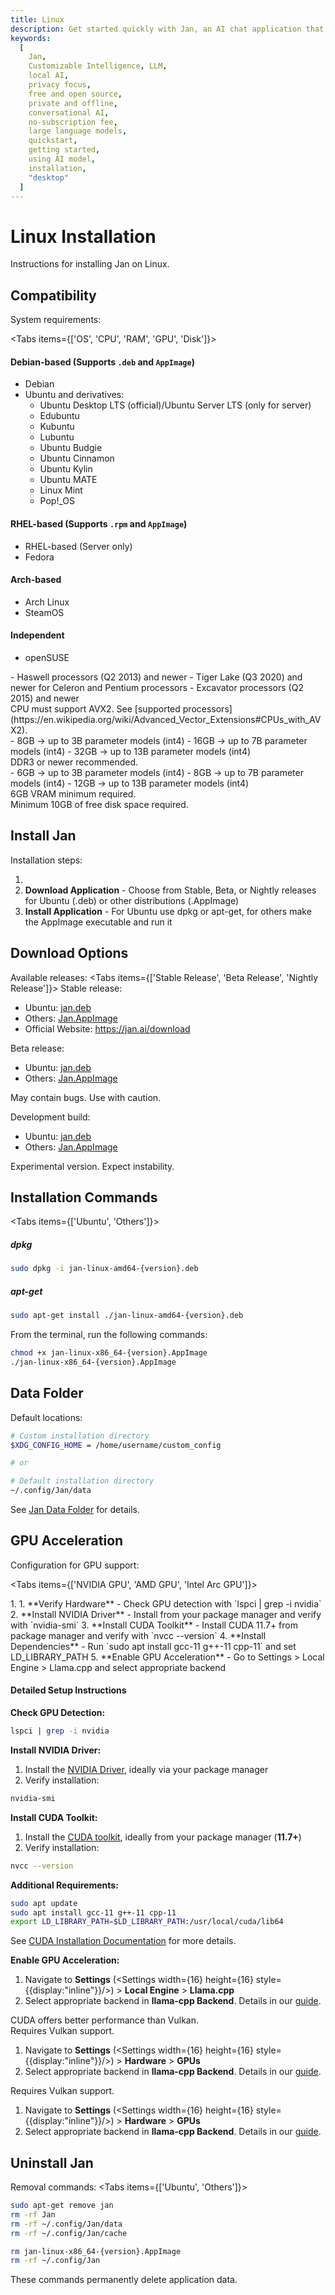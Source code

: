```yaml
---
title: Linux
description: Get started quickly with Jan, an AI chat application that runs 100% offline on your desktop & mobile (*coming soon*).
keywords:
  [
    Jan,
    Customizable Intelligence, LLM,
    local AI,
    privacy focus,
    free and open source,
    private and offline,
    conversational AI,
    no-subscription fee,
    large language models,
    quickstart,
    getting started,
    using AI model,
    installation,
    "desktop"
  ]
---
```






# Linux Installation
Instructions for installing Jan on Linux.

## Compatibility
System requirements:

<Tabs items={['OS', 'CPU', 'RAM', 'GPU', 'Disk']}>

<TabItem label="OS">

#### Debian-based (Supports `.deb` and `AppImage`)

- Debian
- Ubuntu and derivatives:
  - Ubuntu Desktop LTS (official)/Ubuntu Server LTS (only for server)
  - Edubuntu
  - Kubuntu
  - Lubuntu
  - Ubuntu Budgie
  - Ubuntu Cinnamon
  - Ubuntu Kylin
  - Ubuntu MATE
  - Linux Mint
  - Pop!_OS

#### RHEL-based (Supports `.rpm` and `AppImage`)

- RHEL-based (Server only)
- Fedora

#### Arch-based

- Arch Linux
- SteamOS

#### Independent

- openSUSE

</TabItem>

<TabItem label="CPU">
- Haswell processors (Q2 2013) and newer
- Tiger Lake (Q3 2020) and newer for Celeron and Pentium processors
- Excavator processors (Q2 2015) and newer

<Aside type="note">
CPU must support AVX2. See [supported processors](https://en.wikipedia.org/wiki/Advanced_Vector_Extensions#CPUs_with_AVX2).
</Aside>
</TabItem>

<TabItem label="RAM">
- 8GB → up to 3B parameter models (int4)
- 16GB → up to 7B parameter models (int4)
- 32GB → up to 13B parameter models (int4)

<Aside type="note">
DDR3 or newer recommended.
</Aside>
</TabItem>

<TabItem label="GPU">
- 6GB → up to 3B parameter models (int4)
- 8GB → up to 7B parameter models (int4)
- 12GB → up to 13B parameter models (int4)

<Aside type="note">
6GB VRAM minimum required.
</Aside>
</TabItem>

<TabItem label="Disk">
Minimum 10GB of free disk space required.
</TabItem>

</Tabs>

## Install Jan

Installation steps:

1.
1. **Download Application** - Choose from Stable, Beta, or Nightly releases for Ubuntu (.deb) or other distributions (.AppImage)
2. **Install Application** - For Ubuntu use dpkg or apt-get, for others make the AppImage executable and run it


## Download Options

Available releases:
<Tabs items={['Stable Release', 'Beta Release', 'Nightly Release']}>
<TabItem label="Stable Release">
Stable release:
  - Ubuntu: [jan.deb](https://app.jan.ai/download/latest/linux-amd64-deb)
  - Others: [Jan.AppImage](https://app.jan.ai/download/latest/linux-amd64-appimage)
- Official Website: https://jan.ai/download

</TabItem>
<TabItem label="Beta Release">

Beta release:
  - Ubuntu: [jan.deb](https://app.jan.ai/download/beta/linux-amd64-deb)
  - Others: [Jan.AppImage](https://app.jan.ai/download/beta/linux-amd64-appimage)

<Aside type="note">
May contain bugs. Use with caution.
</Aside>
</TabItem>
<TabItem label="Nightly Release">

Development build:
 - Ubuntu: [jan.deb](https://app.jan.ai/download/nightly/linux-amd64-deb)
 - Others: [Jan.AppImage](https://app.jan.ai/download/nightly/linux-amd64-appimage)

<Aside type="note">
Experimental version. Expect instability.
</Aside>
</TabItem>
</Tabs>

## Installation Commands

<Tabs items={['Ubuntu', 'Others']}>
<TabItem label="Ubuntu">

##### dpkg

```bash
sudo dpkg -i jan-linux-amd64-{version}.deb
```

##### apt-get

```bash
sudo apt-get install ./jan-linux-amd64-{version}.deb
```

</TabItem>

<TabItem label="Others">

From the terminal, run the following commands:

```bash
chmod +x jan-linux-x86_64-{version}.AppImage
./jan-linux-x86_64-{version}.AppImage
```

</TabItem>
</Tabs>


## Data Folder

Default locations:

```bash
# Custom installation directory
$XDG_CONFIG_HOME = /home/username/custom_config

# or

# Default installation directory
~/.config/Jan/data

```
See [Jan Data Folder](/docs/data-folder) for details.


## GPU Acceleration
Configuration for GPU support:

<Tabs items={['NVIDIA GPU', 'AMD GPU', 'Intel Arc GPU']}>

<TabItem label="NVIDIA GPU">
1.
1. **Verify Hardware** - Check GPU detection with `lspci | grep -i nvidia`
2. **Install NVIDIA Driver** - Install from your package manager and verify with `nvidia-smi`
3. **Install CUDA Toolkit** - Install CUDA 11.7+ from package manager and verify with `nvcc --version`
4. **Install Dependencies** - Run `sudo apt install gcc-11 g++-11 cpp-11` and set LD_LIBRARY_PATH
5. **Enable GPU Acceleration** - Go to Settings > Local Engine > Llama.cpp and select appropriate backend


#### Detailed Setup Instructions

**Check GPU Detection:**
```sh
lspci | grep -i nvidia
```

**Install NVIDIA Driver:**
1. Install the [NVIDIA Driver](https://www.nvidia.com/en-us/drivers/), ideally via your package manager
2. Verify installation:
```sh
nvidia-smi
```

**Install CUDA Toolkit:**
1. Install the [CUDA toolkit](https://developer.nvidia.com/cuda-downloads), ideally from your package manager (**11.7+**)
2. Verify installation:
```sh
nvcc --version
```

**Additional Requirements:**
```sh
sudo apt update
sudo apt install gcc-11 g++-11 cpp-11
export LD_LIBRARY_PATH=$LD_LIBRARY_PATH:/usr/local/cuda/lib64
```

See [CUDA Installation Documentation](https://docs.nvidia.com/cuda/cuda-installation-guide-linux/index.html#post-installation-actions) for more details.

**Enable GPU Acceleration:**
1. Navigate to **Settings** (<Settings width={16} height={16} style={{display:"inline"}}/>) > **Local Engine** > **Llama.cpp**
2. Select appropriate backend in **llama-cpp Backend**. Details in our [guide](/docs/local-engines/llama-cpp).

<Aside type="note">
CUDA offers better performance than Vulkan.
</Aside>

</TabItem>

<TabItem label="AMD GPU">
Requires Vulkan support.

1. Navigate to **Settings** (<Settings width={16} height={16} style={{display:"inline"}}/>) > **Hardware** > **GPUs**
2. Select appropriate backend in **llama-cpp Backend**. Details in our [guide](/docs/local-engines/llama-cpp).

</TabItem>

<TabItem label="Intel Arc GPU">
Requires Vulkan support.

1. Navigate to **Settings** (<Settings width={16} height={16} style={{display:"inline"}}/>) > **Hardware** > **GPUs**
2. Select appropriate backend in **llama-cpp Backend**. Details in our [guide](/docs/local-engines/llama-cpp).
</TabItem>

</Tabs>

## Uninstall Jan

Removal commands:
<Tabs items={['Ubuntu', 'Others']}>
<TabItem label="Ubuntu">

```bash
sudo apt-get remove jan
rm -rf Jan
rm -rf ~/.config/Jan/data
rm -rf ~/.config/Jan/cache
```
</TabItem>
<TabItem label="Others">

```bash
rm jan-linux-x86_64-{version}.AppImage
rm -rf ~/.config/Jan
```
</TabItem>
</Tabs>

<Aside type="caution">
These commands permanently delete application data.
</Aside>
